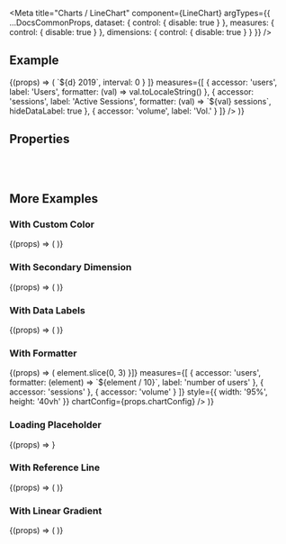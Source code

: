 
<Meta
  title="Charts /  LineChart"
  component={LineChart}
  argTypes={{
    ...DocsCommonProps,
    dataset: {
      control: { disable: true }
    },
    measures: {
      control: { disable: true }
    },
    dimensions: {
      control: { disable: true }
    }
  }}
/>

<DocsHeader />

## Example

<Canvas>
  <Story name="Default">
    {(props) => (
      <LineChart
        loading={props.loading}
        noLegend={props.noLegend}
        noAnimation={props.noAnimation}
        onDataPointClick={props.onDataPointClick}
        onLegendClick={props.onLegendClick}
        dataset={complexDataSet}
        style={{ width: '100%' }}
        chartConfig={props.chartConfig}
        dimensions={[
          {
            accessor: 'name',
            formatter: (d) => `${d} 2019`,
            interval: 0
          }
        ]}
        measures={[
          {
            accessor: 'users',
            label: 'Users',
            formatter: (val) => val.toLocaleString()
          },
          {
            accessor: 'sessions',
            label: 'Active Sessions',
            formatter: (val) => `${val} sessions`,
            hideDataLabel: true
          },
          {
            accessor: 'volume',
            label: 'Vol.'
          }
        ]}
      />
    )}
  </Story>
</Canvas>

## Properties

<ArgsTable story="Default" />

<br />
<br />

## More Examples

### With Custom Color

<Canvas>
  <Story name="With Custom Color">
    {(props) => (
      <LineChart
        loading={props.loading}
        noLegend={props.noLegend}
        noAnimation={props.noAnimation}
        onDataPointClick={props.onDataPointClick}
        onLegendClick={props.onLegendClick}
        dimensions={[{ accessor: 'name' }]}
        measures={[{ accessor: 'users', color: 'red' }]}
        dataset={simpleDataSet}
        chartConfig={props.chartConfig}
        style={{ width: '95%', height: '40vh' }}
      />
    )}
  </Story>
</Canvas>

### With Secondary Dimension

<Canvas>
  <Story name="With Secondary Dimension">
    {(props) => (
      <LineChart
        loading={props.loading}
        chartConfig={props.chartConfig}
        noLegend={props.noLegend}
        noAnimation={props.noAnimation}
        onDataPointClick={props.onDataPointClick}
        onLegendClick={props.onLegendClick}
        dimensions={[{ accessor: 'name' }, { accessor: 'dimension' }]}
        measures={[{ accessor: 'users', color: 'red' }]}
        dataset={secondaryDimensionDataSet}
        style={{ width: '95%', height: '60vh' }}
      />
    )}
  </Story>
</Canvas>

### With Data Labels

<Canvas>
  <Story name="With Data Labels">
    {(props) => (
      <LineChart
        loading={props.loading}
        chartConfig={props.chartConfig}
        noLegend={props.noLegend}
        noAnimation={props.noAnimation}
        onDataPointClick={props.onDataPointClick}
        onLegendClick={props.onLegendClick}
        dimensions={[{ accessor: 'name' }]}
        measures={[
          {
            accessor: 'users'
          },
          {
            accessor: 'sessions'
          },
          {
            accessor: 'volume'
          }
        ]}
        dataset={complexDataSet}
        style={{ width: '95%', height: '40vh' }}
      />
    )}
  </Story>
</Canvas>

### With Formatter

<Canvas>
  <Story name="With Formatter">
    {(props) => (
      <LineChart
        loading={props.loading}
        noLegend={props.noLegend}
        noAnimation={props.noAnimation}
        onDataPointClick={props.onDataPointClick}
        onLegendClick={props.onLegendClick}
        dataset={complexDataSet}
        dimensions={[{ accessor: 'name', formatter: (element) => element.slice(0, 3) }]}
        measures={[
          {
            accessor: 'users',
            formatter: (element) => `${element / 10}`,
            label: 'number of users'
          },
          {
            accessor: 'sessions'
          },
          {
            accessor: 'volume'
          }
        ]}
        style={{ width: '95%', height: '40vh' }}
        chartConfig={props.chartConfig}
      />
    )}
  </Story>
</Canvas>

### Loading Placeholder

<Canvas>
  <Story name="Loading Placeholder">
    {(props) => <LineChart style={{ width: '100%' }} dimensions={[]} measures={[]} />}
  </Story>
</Canvas>

### With Reference Line

<Canvas>
  <Story name="With Reference Line">
    {(props) => (
      <LineChart
        loading={props.loading}
        noLegend={props.noLegend}
        noAnimation={props.noAnimation}
        onDataPointClick={props.onDataPointClick}
        onLegendClick={props.onLegendClick}
        dataset={bigDataSet}
        dimensions={[{ accessor: 'name' }]}
        measures={[
          {
            accessor: 'users'
          },
          {
            accessor: 'sessions'
          },
          {
            accessor: 'volume'
          }
        ]}
        style={{ width: '95%', height: '40vh' }}
        chartConfig={{
          referenceLine: {
            color: 'red',
            label: 'MAX',
            value: 650
          }
        }}
      />
    )}
  </Story>
</Canvas>

### With Linear Gradient

<!-- TODO CHECK WHY THIS IS NOT WORKING -->

<Canvas>
  <Story name="With Linear Gradient">
    {(props) => (
      <LineChart
        loading={props.loading}
        noLegend={props.noLegend}
        noAnimation={props.noAnimation}
        onDataPointClick={props.onDataPointClick}
        onLegendClick={props.onLegendClick}
        dataset={bigDataSet}
        dimensions={[{ accessor: 'name' }]}
        measures={[
          {
            accessor: 'users',
            width: 2,
            color: 'url(#colorUsers)'
          }
        ]}
        style={{ width: '95%', height: '40vh' }}
      >
        <defs>
          <linearGradient id="colorUsers" x1="0%" y1="0%" x2="0%" y2="100%">
            <stop offset="0%" stopColor="red" />
            <stop offset="100%" stopColor="green" />
          </linearGradient>
        </defs>
      </LineChart>
    )}
  </Story>
</Canvas>
